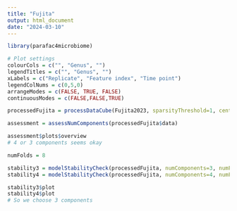 ```yaml
---
title: "Fujita"
output: html_document
date: "2024-03-10"
---
```


```r
library(parafac4microbiome)
```

```r
# Plot settings
colourCols = c("", "Genus", "")
legendTitles = c("", "Genus", "")
xLabels = c("Replicate", "Feature index", "Time point")
legendColNums = c(0,5,0)
arrangeModes = c(FALSE, TRUE, FALSE)
continuousModes = c(FALSE,FALSE,TRUE)
```

```r
processedFujita = processDataCube(Fujita2023, sparsityThreshold=1, centerMode=1, scaleMode=2)
```

```r
assessment = assessNumComponents(processedFujita$data)
```

```r
assessment$plots$overview
# 4 or 3 components seems okay
```

```r
numFolds = 8

stability3 = modelStabilityCheck(processedFujita, numComponents=3, numFolds=numFolds, colourCols=colourCols, legendTitles=legendTitles, xLabels=xLabels, legendColNums=legendColNums, arrangeModes=arrangeModes, continuousModes=continuousModes)
stability4 = modelStabilityCheck(processedFujita, numComponents=4, numFolds=numFolds, colourCols=colourCols, legendTitles=legendTitles, xLabels=xLabels, legendColNums=legendColNums, arrangeModes=arrangeModes, continuousModes=continuousModes)

stability3$plot
stability4$plot
# So we choose 3 components
```